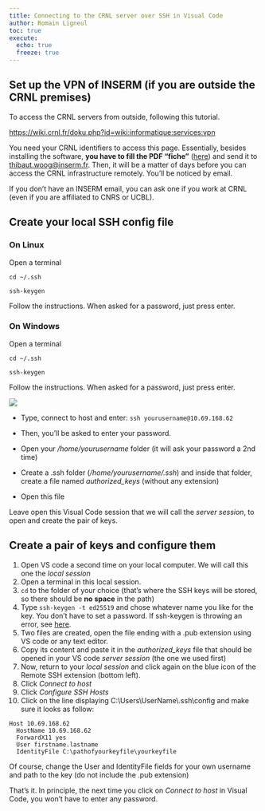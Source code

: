 ```yaml
---
title: Connecting to the CRNL server over SSH in Visual Code
author: Romain Ligneul
toc: true
execute: 
  echo: true
  freeze: true
---
```


## Set up the VPN of INSERM (if you are outside the CRNL premises)

To access the CRNL servers from outside, following this tutorial.

<https://wiki.crnl.fr/doku.php?id=wiki:informatique:services:vpn>

You need your CRNL identifiers to access this page. Essentially, besides
installing the software, **you have to fill the PDF "fiche"**
([here](https://wiki.crnl.fr/doku.php?id=wiki:informatique:services:vpn))
and send it to [thibaut.woog@inserm.fr](thibaut.woog@inserm.fr). Then, it
will be a matter of days before you can access the CRNL infrastructure
remotely. You'll be noticed by email.

If you don't have an INSERM email, you can ask one if you work at CRNL
(even if you are affiliated to CNRS or UCBL).

## Create your local SSH config file

### On Linux

Open a terminal

`cd ~/.ssh`

`ssh-keygen`

Follow the instructions. When asked for a password, just press enter.

### On Windows

Open a terminal

`cd ~/.ssh`

`ssh-keygen`

Follow the instructions. When asked for a password, just press enter.




![](images/paste-1.png)

-   Type, connect to host and enter: `ssh yourusername@10.69.168.62`

-   Then, you'll be asked to enter your password.

-   Open your */home/yourusername* folder (it will ask your password a
    2nd time)

-   Create a .ssh folder (*/home/yourusername/.ssh*) and inside that
    folder, create a file named *authorized_keys* (without any
    extension)

-   Open this file

Leave open this Visual Code session that we will call the *server
session*, to open and create the pair of keys.

## Create a pair of keys and configure them

1.  Open VS code a second time on your local computer. We will call this
    one the *local session*
2.  Open a terminal in this local session.
3.  `cd` to the folder of your choice (that's where the SSH keys will be
    stored, so there should be **no space** in the path)
4.  Type `ssh-keygen -t ed25519` and chose whatever name you like for
    the key. You don't have to set a password. If ssh-keygen is throwing
    an error, see
    [here](https://learn.microsoft.com/en-us/windows-server/administration/openssh/openssh_install_firstuse?tabs=gui#install-openssh-for-windows).
5.  Two files are created, open the file ending with a .pub extension
    using VS code or any text editor.
6.  Copy its content and paste it in the *authorized_keys* file that
    should be opened in your VS code *server session* (the one we used
    first)
7.  Now, return to your *local session* and click again on the blue icon
    of the Remote SSH extension (bottom left).
8.  Click *Connect to host*
9.  Click *Configure SSH Hosts*
10. Click on the line displaying C:\\Users\\UserName\\.ssh\\config and
    make sure it looks as follow:

```         
Host 10.69.168.62
  HostName 10.69.168.62
  ForwardX11 yes
  User firstname.lastname
  IdentityFile C:\pathofyourkeyfile\yourkeyfile
```

Of course, change the User and IdentityFile fields for your own username
and path to the key (do not include the .pub extension)

That's it. In principle, the next time you click on *Connect to host* in
Visual Code, you won't have to enter any password.